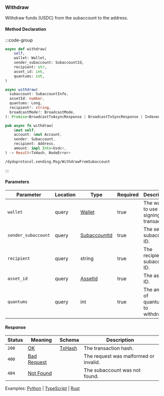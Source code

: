 ### Withdraw

Withdraw funds (USDC) from the subaccount to the address.

#### Method Declaration

:::code-group

```python [Python]
async def withdraw(
    self,
    wallet: Wallet,
    sender_subaccount: SubaccountId,
    recipient: str,
    asset_id: int,
    quantums: int,
)
```

```typescript [TypeScript]
async withdraw(
  subaccount: SubaccountInfo,
  assetId: number,
  quantums: Long,
  recipient?: string,
  broadcastMode?: BroadcastMode,
): Promise<BroadcastTxAsyncResponse | BroadcastTxSyncResponse | IndexedTx>
```

```rust [Rust]
pub async fn withdraw(
    &mut self,
    account: &mut Account,
    sender: Subaccount,
    recipient: Address,
    amount: impl Into<Usdc>,
) -> Result<TxHash, NodeError>
```

```url [API]
/dydxprotocol.sending.Msg/WithdrawFromSubaccount
```

:::

#### Parameters

| Parameter                 | Location  | Type              | Required  | Description                                       |
| ------------------------- | --------- | ----------------- | --------- | ------------------------------------------------- |
| `wallet`                  | query     | [Wallet]          | true      | The wallet to use for signing the transaction.    |
| `sender_subaccount`       | query     | [SubaccountId]    | true      | The sender subaccount ID.                         |
| `recipient`               | query     | string            | true      | The recipient subaccount ID.                      |
| `asset_id`                | query     | [AssetId]         | true      | The asset ID.                                     |
| `quantums`                | query     | int               | true      | The amount of quantums to withdraw.               |

#### Response

| Status | Meaning       | Schema   | Description                           |
| ------ | ------------- | -------- | ------------------------------------- |
| `200`  | [OK]          | [TxHash] | The transaction hash.                 |
| `400`  | [Bad Request] |          | The request was malformed or invalid. |
| `404`  | [Not Found]   |          | The subaccount was not found.         |

Examples: [Python] | [TypeScript] | [Rust]

[Python]: https://github.com/dydxprotocol/v4-clients/blob/main/v4-client-js/examples/transfer_example_subaccount_transfer.ts
[TypeScript]: https://github.com/dydxprotocol/v4-clients/blob/main/v4-client-js/examples/transfer_example_withdraw.ts
[Rust]: https://github.com/dydxprotocol/v4-clients/blob/main/v4-client-rs/client/examples/withdraw.rs
[Wallet]: /types/wallet
[SubaccountId]: /types/subaccount_id
[OK]: /types/ok
[AssetId]: /types/asset_id_node
[TxHash]: /types/tx_hash
[Bad Request]: /types/bad-request
[Not Found]: /types/not-found
